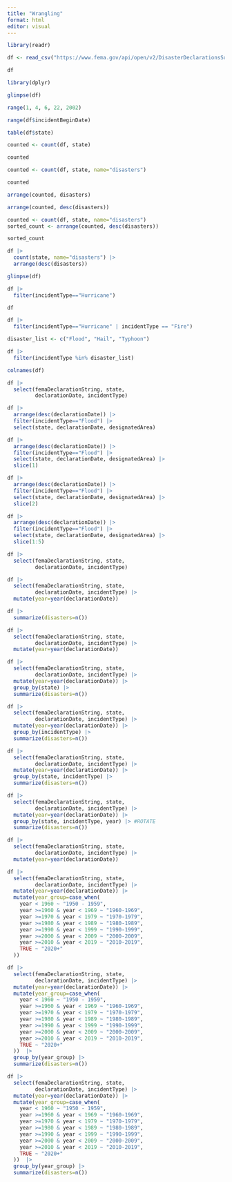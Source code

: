 ```yaml
---
title: "Wrangling"
format: html
editor: visual
---
```


```r
library(readr)

df <- read_csv("https://www.fema.gov/api/open/v2/DisasterDeclarationsSummaries.csv")

df

```

```r


library(dplyr)

glimpse(df)

```  

```r

range(1, 4, 6, 22, 2002)

```  

```r

range(df$incidentBeginDate)


```  

```r

table(df$state)


```  

```r
counted <- count(df, state)

counted
```  

```r
counted <- count(df, state, name="disasters")

counted
```  

```r
arrange(counted, disasters)

``` 

```r
arrange(counted, desc(disasters))
```  

```r
counted <- count(df, state, name="disasters")
sorted_count <- arrange(counted, desc(disasters))

sorted_count
```  

```r
df |>
  count(state, name="disasters") |>
  arrange(desc(disasters))
```  

```r
glimpse(df)
```  

```r
df |>
  filter(incidentType=="Hurricane")
```  

```r
df
```  

```r
df |>
  filter(incidentType=="Hurricane" | incidentType == "Fire")
```  

```r
disaster_list <- c("Flood", "Hail", "Typhoon")

df |>
  filter(incidentType %in% disaster_list)
```  

```r
colnames(df)
```  

```r
df |>
  select(femaDeclarationString, state,
         declarationDate, incidentType)
```  

```r
df |>
  arrange(desc(declarationDate)) |>
  filter(incidentType=="Flood") |>
  select(state, declarationDate, designatedArea)
```  

```r
df |>
  arrange(desc(declarationDate)) |>
  filter(incidentType=="Flood") |>
  select(state, declarationDate, designatedArea) |>
  slice(1)
```  

```r
df |>
  arrange(desc(declarationDate)) |>
  filter(incidentType=="Flood") |>
  select(state, declarationDate, designatedArea) |>
  slice(2)
```  

```r
df |>
  arrange(desc(declarationDate)) |>
  filter(incidentType=="Flood") |>
  select(state, declarationDate, designatedArea) |>
  slice(1:5)
```  

```r
df |>
  select(femaDeclarationString, state,
         declarationDate, incidentType)
```  

```r
df |>
  select(femaDeclarationString, state,
         declarationDate, incidentType) |>
  mutate(year=year(declarationDate))

```  

```r
df |>
  summarize(disasters=n())
```  

```r
df |>
  select(femaDeclarationString, state,
         declarationDate, incidentType) |>
  mutate(year=year(declarationDate))
```  

```r
df |>
  select(femaDeclarationString, state,
         declarationDate, incidentType) |>
  mutate(year=year(declarationDate)) |>
  group_by(state) |>
  summarize(disasters=n())
```  

```r
df |>
  select(femaDeclarationString, state,
         declarationDate, incidentType) |>
  mutate(year=year(declarationDate)) |>
  group_by(incidentType) |>
  summarize(disasters=n())
```  

```r
df |>
  select(femaDeclarationString, state,
         declarationDate, incidentType) |>
  mutate(year=year(declarationDate)) |>
  group_by(state, incidentType) |>
  summarize(disasters=n())
```  

```r
df |>
  select(femaDeclarationString, state,
         declarationDate, incidentType) |>
  mutate(year=year(declarationDate)) |>
  group_by(state, incidentType, year) |> #ROTATE
  summarize(disasters=n())
```  

```r
df |>
  select(femaDeclarationString, state,
         declarationDate, incidentType) |>
  mutate(year=year(declarationDate))
```  

```r
df |>
  select(femaDeclarationString, state,
         declarationDate, incidentType) |>
  mutate(year=year(declarationDate)) |>
  mutate(year_group=case_when(
    year < 1960 ~ "1950 - 1959",
    year >=1960 & year < 1969 ~ "1960-1969",
    year >=1970 & year < 1979 ~ "1970-1979",
    year >=1980 & year < 1989 ~ "1980-1989",
    year >=1990 & year < 1999 ~ "1990-1999",
    year >=2000 & year < 2009 ~ "2000-2009",
    year >=2010 & year < 2019 ~ "2010-2019",
    TRUE ~ "2020+"
  ))

```  

```r
df |>
  select(femaDeclarationString, state,
         declarationDate, incidentType) |>
  mutate(year=year(declarationDate)) |>
  mutate(year_group=case_when(
    year < 1960 ~ "1950 - 1959",
    year >=1960 & year < 1969 ~ "1960-1969",
    year >=1970 & year < 1979 ~ "1970-1979",
    year >=1980 & year < 1989 ~ "1980-1989",
    year >=1990 & year < 1999 ~ "1990-1999",
    year >=2000 & year < 2009 ~ "2000-2009",
    year >=2010 & year < 2019 ~ "2010-2019",
    TRUE ~ "2020+"
  ))  |>
  group_by(year_group) |>
  summarize(disasters=n())

```  

```r
df |>
  select(femaDeclarationString, state,
         declarationDate, incidentType) |>
  mutate(year=year(declarationDate)) |>
  mutate(year_group=case_when(
    year < 1960 ~ "1950 - 1959",
    year >=1960 & year < 1969 ~ "1960-1969",
    year >=1970 & year < 1979 ~ "1970-1979",
    year >=1980 & year < 1989 ~ "1980-1989",
    year >=1990 & year < 1999 ~ "1990-1999",
    year >=2000 & year < 2009 ~ "2000-2009",
    year >=2010 & year < 2019 ~ "2010-2019",
    TRUE ~ "2020+"
  ))  |>
  group_by(year_group) |>
  summarize(disasters=n())

```  
